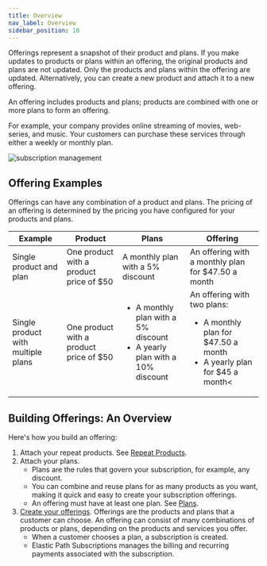 ```yaml
---
title: Overview
nav_label: Overview
sidebar_position: 10
---
```


Offerings represent a snapshot of their product and plans. If you make updates to products or plans within an offering, the original products and plans are not updated. Only the products and plans within the offering are updated. Alternatively, you can create a new product and attach it to a new offering.

An offering includes products and plans; products are combined with one or more plans to form an offering. 

For example, your company provides online streaming of movies, web-series, and music. Your customers can purchase these services through either a weekly or monthly plan.  

![subscription management](/assets/subscription_management.png)

## Offering Examples

Offerings can have any combination of a product and plans. The pricing of an offering is determined by the pricing you have configured for your products and plans.

| Example | Product | Plans | Offering |
| --- | --- | --- | --- | 
| Single product and plan | One product with a product price of $50 |  A monthly plan with a 5% discount | An offering with a monthly plan for $47.50 a month |
| Single product with multiple plans | One product with a product price of $50 | <ul><li>A monthly plan with a 5% discount</li><li>A yearly plan with a 10% discount</li></ul> | An offering with two plans: <ul><li>A monthly plan for $47.50 a month</li><li>A yearly plan for $45 a month<</li></ul> | 

## Building Offerings: An Overview

Here's how you build an offering:

1. Attach your repeat products. See [Repeat Products](/docs/commerce-manager/subscriptions/products/managing-products-cm).
2. Attach your plans.
    - Plans are the rules that govern your subscription, for example, any discount.
    - You can combine and reuse plans for as many products as you want, making it quick and easy to create your subscription offerings.
    - An offering must have at least one plan. See [Plans](/docs/commerce-manager/subscriptions/subscription-plans/managing-subscription-plans-cm).
3. [Create your offerings](/docs/commerce-manager/subscriptions/offerings/managing-subscription-offerings). Offerings are the products and plans that a customer can choose. An offering can consist of many combinations of products or plans, depending on the products and services you offer.
    - When a customer chooses a plan, a subscription is created.
    - Elastic Path Subscriptions manages the billing and recurring payments associated with the subscription. 


